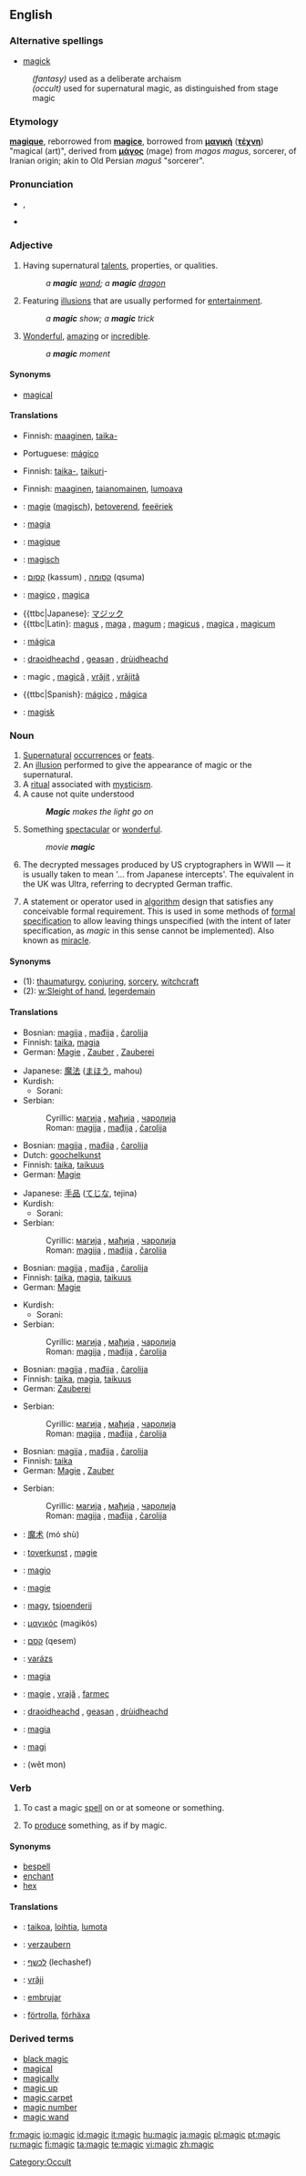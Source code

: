 {{wikipedia}}
==English==

===Alternative spellings===
*[[magick]]
:''(fantasy)'' used as a deliberate archaism
:''(occult)'' used for supernatural magic, as distinguished from stage magic

===Etymology===
{{F.}} '''[[magique]]''', reborrowed from {{L.}} '''[[magice]]''', borrowed from {{AGr.}} '''[[μαγική]]''' ('''[[τέχνη]]''') "magical (art)", derived from '''[[μάγος]]''' (mage) from ''magos magus'', sorcerer, of Iranian origin; akin to Old Persian ''maguš'' "sorcerer".

===Pronunciation===
*{{IPA|/ˈmædʒɪk/}}, {{SAMPA|/ˈm{dZIk/}}
*{{audio|en-us-magic.ogg|Audio (US)}}
*:{{rhymes|ædʒɪk}}

===Adjective===
{{en-adj|-}}

# Having supernatural [[talent]]s, properties, or qualities.
#: ''a '''magic''' [[wand]]; a '''magic''' [[dragon]]''
# Featuring [[illusions]] that are usually performed for [[entertainment]].
#: ''a '''magic''' show; a '''magic''' trick'' 
# [[wonderful|Wonderful]], [[amazing]] or [[incredible]].
#: ''a '''magic''' moment''

====Synonyms====
*[[magical]]

====Translations====
{{trans-top|having supernatural talents, properties, or qualities}}
*Finnish: [[maaginen]], [[taika-]]
{{trans-mid}}
*Portuguese: [[mágico]]
{{trans-bottom}}

{{trans-top|featuring illusions that are usually performed for entertainment}}
*Finnish: [[taika-]], [[taikuri]]-
{{trans-mid}}
{{trans-bottom}}

{{trans-top|wonderful, amazing or incredible}}
*Finnish: [[maaginen]], [[taianomainen]], [[lumoava]]
{{trans-mid}}
{{trans-bottom}}

{{ttbc-top}}
*{{ttbc|Dutch}}: [[magie]] ([[magisch]]), [[betoverend]], [[feeëriek]]
*{{ttbc|Esperanto}}: [[magia]]
*{{ttbc|French}}: [[magique]]
*{{ttbc|German}}: [[magisch]]
*{{ttbc|Hebrew}}: [[קסום]] (kassum) {{m}}, [[קסומה]] (qsuma) {{f}}
*{{ttbc|Italian}}: [[magico]] {{m}}, [[magica]] {{f}}
{{ttbc-mid}}
*{{ttbc|Japanese}: [[マジック]]
*{{ttbc|Latin}: [[magus]] {{m}}, [[maga]] {{f}}, [[magum]] {{n}}; [[magicus]] {{m}}, [[magica]] {{f}}, [[magicum]] {{n}}
*{{ttbc|Portuguese}}: [[mágica]]
*{{ttbc|Scottish Gaelic}}: [[draoidheachd]] {{f}}, [[geasan]] {{m}}, [[drùidheachd]] {{f}}
*{{ttbc|Romanian}}: magic {{m}}, [[magică]] {{f}}, [[vrăjit]] {{m}}, [[vrăjită]] {{f}}
*{{ttbc|Spanish}: [[mágico]] {{m}}, [[mágica]] {{f}}
*{{ttbc|Swedish}}: [[magisk]]
{{ttbc-bottom}}

===Noun===
{{en-noun|-}}

# [[supernatural|Supernatural]] [[occur]]rences or [[feat]]s.
# An [[illusion]] performed to give the appearance of magic or the supernatural.
# A [[ritual]] associated with [[mysticism]].
# A cause not quite understood
#: '''''Magic''' makes the light go on''
# Something [[spectacular]] or [[wonderful]].
#: ''movie '''magic'''''
# The decrypted messages produced by US cryptographers in WWII &mdash; it is usually taken to mean '... from Japanese intercepts'. The equivalent in the UK was Ultra, referring to decrypted German traffic.
# {{computing}} A statement or operator used in [[algorithm]] design that satisfies any conceivable formal requirement. This is used in some methods of [[formal specification]] to allow leaving things unspecified (with the intent of later specification, as ''magic'' in this sense cannot be implemented). Also known as [[miracle]].

====Synonyms====
*(1): [[thaumaturgy]], [[conjuring]], [[sorcery]], [[witchcraft]]
*(2): [[w:Sleight of hand]], [[legerdemain]]

====Translations====
{{trans-top|supernatural occurrences or feats}}
*Bosnian: [[magija]] {{f}}, [[mađija]] {{f}}, [[čarolija]] {{f}}
*Finnish: [[taika]], [[magia]]
*German: [[Magie]] {{f}}, [[Zauber]] {{m}}, [[Zauberei]] {{f}}
{{trans-mid}}
*Japanese: [[魔法]] ([[まほう]], mahou)
*Kurdish:
**Sorani: {{t|ku|سیحر|sc=KUchar|tr=}}
*Serbian:
*:Cyrillic: [[магија]] {{f}}, [[мађија]] {{f}}, [[чаролија]] {{f}}
*:Roman: [[magija]] {{f}}, [[mađija]] {{f}}, [[čarolija]] {{f}}
{{trans-bottom}}

{{trans-top|illusion performed to give the appearance of magic or the supernatural}}
*Bosnian: [[magija]] {{f}}, [[mađija]] {{f}}, [[čarolija]] {{f}}
*Dutch: [[goochelkunst]] {{f}}
*Finnish: [[taika]], [[taikuus]]
*German: [[Magie]] {{f}}
{{trans-mid}}
*Japanese: [[手品]] ([[てじな]], tejina)
*Kurdish:
**Sorani: {{t|ku|سیحر|sc=KUchar|tr=}}
*Serbian:
*:Cyrillic: [[магија]] {{f}}, [[мађија]] {{f}}, [[чаролија]] {{f}}
*:Roman: [[magija]] {{f}}, [[mađija]] {{f}}, [[čarolija]] {{f}}
{{trans-bottom}}

{{trans-top|ritual associated with mysticism}}
*Bosnian: [[magija]] {{f}}, [[mađija]] {{f}}, [[čarolija]] {{f}}
*Finnish: [[taika]], [[magia]], [[taikuus]]
*German: [[Magie]] {{f}}
{{trans-mid}}
*Kurdish:
**Sorani: {{t|ku|سیحر|sc=KUchar|tr=}}
*Serbian:
*:Cyrillic: [[магија]] {{f}}, [[мађија]] {{f}}, [[чаролија]] {{f}}
*:Roman: [[magija]] {{f}}, [[mađija]] {{f}}, [[čarolija]] {{f}}
{{trans-bottom}}

{{trans-top|a cause not quite understood}}
*Bosnian: [[magija]] {{f}}, [[mađija]] {{f}}, [[čarolija]] {{f}}
*Finnish: [[taika]], [[magia]], [[taikuus]]
*German: [[Zauberei]] {{f}}
{{trans-mid}}
*Serbian:
*:Cyrillic: [[магија]] {{f}}, [[мађија]] {{f}}, [[чаролија]] {{f}}
*:Roman: [[magija]] {{f}}, [[mađija]] {{f}}, [[čarolija]] {{f}}
{{trans-bottom}}

{{trans-top|something spectacular or wonderful}}
*Bosnian: [[magija]] {{f}}, [[mađija]] {{f}}, [[čarolija]] {{f}}
*Finnish: [[taika]]
*German: [[Magie]] {{f}}, [[Zauber]] {{m}}
{{trans-mid}}
*Serbian:
*:Cyrillic: [[магија]] {{f}}, [[мађија]] {{f}}, [[чаролија]] {{f}}
*:Roman: [[magija]] {{f}}, [[mađija]] {{f}}, [[čarolija]] {{f}}
{{trans-bottom}}

{{trans-top|decrypted WWII messages}}
{{trans-mid}}
{{trans-bottom}}

{{trans-top|in computer programming}}
{{trans-mid}}
{{trans-bottom}}

{{trans-top|Translations to be categorised}}
{{checktrans}}
*{{ttbc|Chinese}}: [[魔术]] (mó shù)
*{{ttbc|Dutch}}: [[toverkunst]] {{f}}, [[magie]] {{f}}
*{{ttbc|Esperanto}}: [[magio]]
*{{ttbc|French}}: [[magie]] {{f}}
*{{ttbc|Frisian}}: [[magy]], [[tsjoenderij]]
*{{ttbc|Greek}}: [[μαγικός]] (magikós)
*{{ttbc|Hebrew}}: [[קסם]] (qesem) {{m}}
*{{ttbc|Hungarian}}: [[varázs]]
*{{ttbc|Italian}}: [[magia]] {{f}}
{{trans-mid}}
*{{ttbc|Romanian}}: [[magie]] {{f}}, [[vrajă]] {{f}}, [[farmec]] {{mf}}
*{{ttbc|Scottish Gaelic}}: [[draoidheachd]] {{f}}, [[geasan]] {{m}}, [[drùidheachd]] {{f}}
*{{ttbc|Spanish}}: [[magia]] {{f}}
*{{ttbc|Swedish}}: [[magi]] {{c}}
*{{ttbc|Thai}}: {{THchar|[[เวทมนตร์]]}} (wêt mon)
{{trans-bottom}}

===Verb===
{{en-verb|magics|magicking|magicked|magicked}}

# {{transitive}} To cast a magic [[spell]] on or at someone or something.
# {{transitive}} To [[produce]] something, as if by magic.

====Synonyms====
*[[bespell]]
*[[enchant]]
*[[hex]]

====Translations====
{{trans-top|to cast a magic spell}}
{{trans-mid}}
{{trans-bottom}}

{{trans-top|to produce something, as if by magic}}
{{trans-mid}}
{{trans-bottom}}

{{checktrans}}
{{trans-top|Translations to be categorised}}
*{{ttbc|Finnish}}: [[taikoa]], [[loihtia]], [[lumota]]
*{{ttbc|German}}: [[verzaubern]]
*{{ttbc|Hebrew}}: [[לכשף]] (lechashef)
{{trans-mid}}
*{{ttbc|Romanian}}: [[vrăji]]
*{{ttbc|Spanish}}: [[embrujar]]
*{{ttbc|Swedish}}: [[förtrolla]], [[förhäxa]]
{{trans-bottom}}

===Derived terms===
*[[black magic]]
*[[magical]]
*[[magically]]
*[[magic up]]
*[[magic carpet]]
*[[magic number]]
*[[magic wand]]

[[Category:Occult]]

[[fr:magic]]
[[io:magic]]
[[id:magic]]
[[it:magic]]
[[hu:magic]]
[[ja:magic]]
[[pl:magic]]
[[pt:magic]]
[[ru:magic]]
[[fi:magic]]
[[ta:magic]]
[[te:magic]]
[[vi:magic]]
[[zh:magic]]